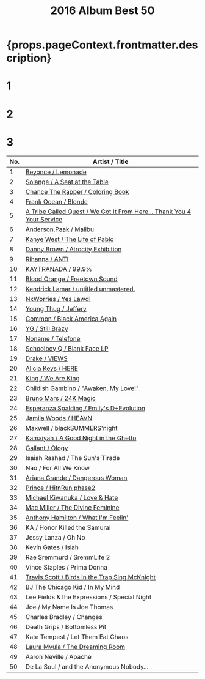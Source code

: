 ﻿---
title: 2016 Album Best 50
tabs: ['2019', '2018', '2017', '2016']
description: 2016 Black Music Album Best 50 by planet.ky
keywords: '2016, album best 50, CD best 50, black music, Hip-Hop, Rap, Soul, R&B'
---


<h1> {props.pageContext.frontmatter.description} </h1>

<Row>
<Column colMd={3} colLg={3} noGutterMdLeft>
<h1>1</h1>
<Review1 />
</Column>
<Column colMd={3} colLg={3} noGutterMdLeft>
<h1>2</h1>
<Review2 />
</Column>
<Column colMd={3} colLg={3} noGutterMdLeft>
<h1>3</h1>
<Review3 />
</Column>
</Row>

| No. |		Artist / Title					                                                                             |
| --- | ------------------------------------------------------------------------------------------------------ |
| 1	  |[Beyonce / Lemonade](/review/beyonce5L)	                                                               |
| 2	  |[Solange / A Seat at the Table](/review/solange3L)	                                                     |
| 3	  |[Chance The Rapper / Coloring Book](/review/chancetherapper2L)	                                         |
| 4	  |[Frank Ocean / Blonde](http://planetky.com/frankocean3.htm)	                                           |
| 5	  |[A Tribe Called Quest / We Got It From Here... Thank You 4 Your Service](http://planetky.com/atcq2.htm) |
| 6	  |[Anderson.Paak / Malibu](http://planetky.com/andersonpaak2.htm)	                                       |
| 7	  |[Kanye West / The Life of Pablo](http://planetky.com/kanyewest8.htm)	                                   |
| 8	  |[Danny Brown / Atrocity Exhibition](http://planetky.com/dannybrown3.htm)	                               |
| 9	  |[Rihanna / ANTI](/review/rihanna3L)	                                                                   |
| 10  |[KAYTRANADA / 99.9%](http://planetky.com/kaytranada1.htm)	                                             |
| 11  |[Blood Orange / Freetown Sound](http://planetky.com/bloodorange2.htm)	                                 |
| 12  |[Kendrick Lamar / untitled unmastered.](http://planetky.com/kendricklamar4.htm)	                       |
| 13  |[NxWorries / Yes Lawd!](http://planetky.com/nxworries1.htm)	                                           | 
| 14  |[Young Thug / Jeffery](/review/youngthug2L)	                                                           |
| 15  |[Common / Black America Again](http://planetky.com/common8.htm)	                                       |
| 16  |[YG / Still Brazy](/review/yg2L)	                                                                       |
| 17  |[Noname / Telefone](http://planetky.com/noname1.htm)	                                                   |
| 18  |[Schoolboy Q / Blank Face LP](/review/schoolboyq3L)	                                                   |
| 19  |[Drake / VIEWS](http://planetky.com/drake6.htm)	                                                       |
| 20  |[Alicia Keys / HERE](http://planetky.com/alicia6.htm)	                                                 |
| 21  |[King / We Are King](http://planetky.com/king1.htm)	                                                   |
| 22  |[Childish Gambino / "Awaken, My Love!"](/review/childishgambino1L)	                                     |
| 23  |[Bruno Mars / 24K Magic](/review/brunomars3L)	                                                         |
| 24  |[Esperanza Spalding / Emily's D+Evolution](http://planetky.com/espalding2.htm)	                         |
| 25  |[Jamila Woods / HEAVN](/review/jamilawoods1L)	                                                         |
| 26  |[Maxwell / blackSUMMERS'night](http://planetky.com/maxwell4.htm)	                                       |
| 27  |[Kamaiyah / A Good Night in the Ghetto](/review/kamaiyah1L)	                                           |
| 28  |[Gallant / Ology](/review/gallant1L)	                                                                   |
| 29  |Isaiah Rashad / The Sun's Tirade					                                                               |
| 30  |Nao / For All We Know					                                                                         |
| 31  |[Ariana Grande / Dangerous Woman](http://planetky.com/arianagrande3.htm)	                               |
| 32  |[Prince / HitnRun phase2](http://planetky.com/prince9.htm)	                                             |
| 33  |[Michael Kiwanuka / Love & Hate](http://planetky.com/mkiwanuka2.htm)	                                   |
| 34  |[Mac Miller / The Divine Feminine](http://planetky.com/macmiller1.htm)	                                 |
| 35  |[Anthony Hamilton / What I'm Feelin'](/review/anthonyhamilton5L)	                                       |
| 36  |KA / Honor Killed the Samurai					                                                                 |
| 37  |Jessy Lanza / Oh No					                                                                           |
| 38  |Kevin Gates / Islah					                                                                           |
| 39  |Rae Sremmurd / SremmLife 2					                                                                     |
| 40  |Vince Staples / Prima Donna			                                      		                             |
| 41  |[Travis Scott / Birds in the Trap Sing McKnight](/review/travisscott2L)	                               |
| 42  |[BJ The Chicago Kid / In My Mind](http://planetky.com/bjthechicagokid1.htm)	                           |
| 43  |Lee Fields & the Expressions / Special Night					                                                   |
| 44  |Joe / My Name Is Joe Thomas					                                                                   |
| 45  |Charles Bradley / Changes					                                                                     |
| 46  |Death Grips / Bottomless Pit					                                                                   |
| 47  |Kate Tempest / Let Them Eat Chaos					                                                             |
| 48  |[Laura Mvula / The Dreaming Room](http://planetky.com/lauramvula2.htm)	                                 |
| 49  |Aaron Neville / Apache					                                                                         | 
| 50  |De La Soul / and the Anonymous Nobody…					                                                         |
  